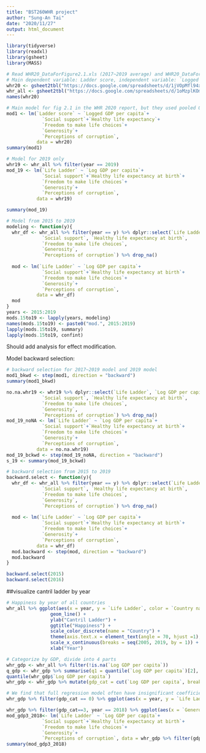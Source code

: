 ```yaml
---
title: "BST260WHR project"
author: "Sung-An Tai"
date: "2020/11/27"
output: html_document
---
```

```r
library(tidyverse)
library(readxl) 
library(gsheet)
library(MASS)

# Read WHR20_DataForFigure2.1.xls (2017~2019 average) and WHR20_DataForTable2.1.xls (2008~2019 with additional variables)
# Main dependent variable: Ladder score, independent variable: `Logged GDP per capita`+`Social support`+`Healthy life expectancy`+`Freedom to make life choices`+`Generosity`+`Perceptions of corruption`
whr20 <- gsheet2tbl("https://docs.google.com/spreadsheets/d/1jVOpMfl94xDmip0NrJEXORoFK4RBfB7leDVzyJnk47w/edit#gid=28299357", sheetid = NULL)
whr_all <- gsheet2tbl("https://docs.google.com/spreadsheets/d/1oMzplKOmjs0hKKmXKqOCM90CvPsS7aCIj1adox0nvNU/edit#gid=1261774380", sheetid = NULL)
names(whr20)

# Main model for fig 2.1 in the WHR 2020 report, but they used pooled OLS regression specific for panel analysis, rather than plain multiple regression
mod1 <- lm(`Ladder score` ~ `Logged GDP per capita`+
             `Social support`+`Healthy life expectancy`+
             `Freedom to make life choices`+
             `Generosity`+
             `Perceptions of corruption`,
           data = whr20)
summary(mod1)

# Model for 2019 only
whr19 <- whr_all %>% filter(year == 2019)
mod_19 <- lm(`Life Ladder` ~ `Log GDP per capita`+
             `Social support`+`Healthy life expectancy at birth`+
             `Freedom to make life choices`+
             `Generosity`+
             `Perceptions of corruption`,
           data = whr19)

summary(mod_19)

# Model from 2015 to 2019
modeling <- function(y){
  whr_df <- whr_all %>% filter(year == y) %>% dplyr::select(`Life Ladder`, `Log GDP per capita`,
             `Social support`, `Healthy life expectancy at birth`,
             `Freedom to make life choices`,
             `Generosity`,
             `Perceptions of corruption`) %>% drop_na()
  
  mod <- lm(`Life Ladder` ~ `Log GDP per capita`+
             `Social support`+`Healthy life expectancy at birth`+
             `Freedom to make life choices`+
             `Generosity`+
             `Perceptions of corruption`,
           data = whr_df)
  mod
}
years <- 2015:2019
mods.15to19 <- lapply(years, modeling)
names(mods.15to19) <- paste0("mod.", 2015:2019)
lapply(mods.15to19, summary)
lapply(mods.15to19, confint)

```
Should add analysis for effect modification.

Model backward selection:
```r
# backward selection for 2017~2019 model and 2019 model
mod1_bkwd <- step(mod1, direction = "backward")
summary(mod1_bkwd)

no.na.whr19 <- whr19 %>% dplyr::select(`Life Ladder`, `Log GDP per capita`,
             `Social support`, `Healthy life expectancy at birth`,
             `Freedom to make life choices`,
             `Generosity`,
             `Perceptions of corruption`) %>% drop_na()
mod_19_noNA <- lm(`Life Ladder` ~ `Log GDP per capita`+
             `Social support`+`Healthy life expectancy at birth`+
             `Freedom to make life choices`+
             `Generosity`+
             `Perceptions of corruption`,
           data = no.na.whr19)
mod_19_bckwd <- step(mod_19_noNA, direction = "backward")
s_19 <- summary(mod_19_bckwd)

# backward selection from 2015 to 2019
backward.select <- function(y){
  whr_df <- whr_all %>% filter(year == y) %>% dplyr::select(`Life Ladder`, `Log GDP per capita`,
             `Social support`, `Healthy life expectancy at birth`,
             `Freedom to make life choices`,
             `Generosity`,
             `Perceptions of corruption`) %>% drop_na()
  
  mod <- lm(`Life Ladder` ~ `Log GDP per capita`+
             `Social support`+`Healthy life expectancy at birth`+
             `Freedom to make life choices`+
             `Generosity`+
             `Perceptions of corruption`,
           data = whr_df)
  mod.backward <- step(mod, direction = "backward")
  mod.backward
}

backward.select(2015)
backward.select(2016)
```
##visualize cantril ladder by year
```r
# Happiness by year of all countries
whr_all %>% ggplot(aes(x = year, y = `Life Ladder`, color = `Country name`)) +
                geom_line() +
                ylab("Cantril Ladder") +
                ggtitle("Happiness") +
                scale_color_discrete(name = "Country") +
                theme(axis.text.x = element_text(angle = 70, hjust =1), legend.position = "none") +
                scale_x_continuous(breaks = seq(2005, 2019, by = 1)) +
                xlab("Year")

# Categorize by GDP, divide into 4 parts
whr_gdp <- whr_all %>% filter(!is.na(`Log GDP per capita`))
q_gdp <- whr_gdp %>% summarise(q1 = quantile(`Log GDP per capita`)[2], q3 = quantile(`Log GDP per capita`)[4], mean = mean(`Log GDP per capita`))
quantile(whr_gdp$`Log GDP per capita`)
whr_gdp <- whr_gdp %>% mutate(gdp_cat = cut(`Log GDP per capita`, breaks = c(-Inf, q_gdp[1], q_gdp[3], q_gdp[2], Inf), labels=c(0,1,2,3)))

# We find that full regression model often have insignificant coefficient of Generosity. We tried to stratify according
whr_gdp %>% filter(gdp_cat == 0) %>% ggplot(aes(x = year, y = `Life Ladder`, color = `Country name`)) + geom_line() + theme(legend.position = "none")

whr_gdp %>% filter(gdp_cat==3, year == 2018) %>% ggplot(aes(x = `Generosity`, y = `Life Ladder`)) + geom_point(color = "blue")
mod_gdp3_2018<- lm(`Life Ladder` ~ `Log GDP per capita`+
             `Social support`+`Healthy life expectancy at birth`+
             `Freedom to make life choices`+
             `Generosity`+
             `Perceptions of corruption`, data = whr_gdp %>% filter(gdp_cat==3, year == 2018))
summary(mod_gdp3_2018)
```


